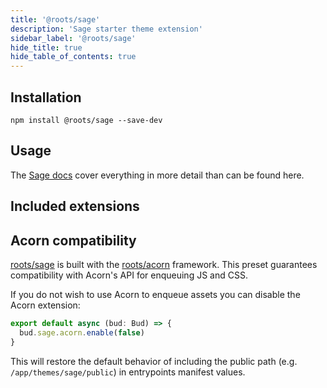 ```yaml
---
title: '@roots/sage'
description: 'Sage starter theme extension'
sidebar_label: '@roots/sage'
hide_title: true
hide_table_of_contents: true
---
```




<Hero
  title="@roots/sage"
  subtitle="Preset configuration for the Sage WordPress starter theme"
/>

## Installation

```npm2yarn
npm install @roots/sage --save-dev
```

## Usage

The [Sage docs](https://docs.roots.io/sage/10.x/compiling-assets) cover everything in more detail than can be found here.

## Included extensions

<IncludedExtensions />

## Acorn compatibility

[roots/sage](https://github.com/roots/sage) is built with the [roots/acorn](https://github.com/roots/acorn) framework. This preset guarantees compatibility with Acorn's API for enqueuing JS and CSS.

If you do not wish to use Acorn to enqueue assets you can disable the Acorn extension:

```ts title=bud.config.ts
export default async (bud: Bud) => {
  bud.sage.acorn.enable(false)
}
```

This will restore the default behavior of including the public path (e.g. `/app/themes/sage/public`) in entrypoints manifest values.
